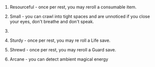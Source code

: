 1. Resourceful - once per rest, you may reroll a consumable item.

2. Small - you can crawl into tight spaces and are unnoticed if you close your eyes, don't breathe and don't speak.

3. 

4. Sturdy - once per rest, you may re roll a Life save.

5. Shrewd - once per rest, you may reroll a Guard save.

6. Arcane - you can detect ambient magical energy
